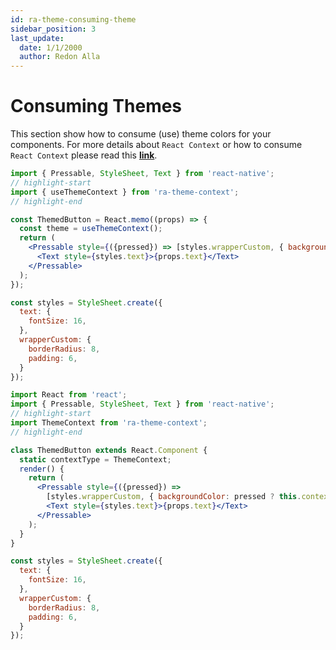 ```yaml
---
id: ra-theme-consuming-theme
sidebar_position: 3
last_update:
  date: 1/1/2000
  author: Redon Alla
---
```


# Consuming Themes

This section show how to consume (use) theme colors for your components.
For more details about `React Context` or how to consume `React Context` please read  this **[link](https://reactjs.org/docs/context.html)**.


<Tabs>
<TabItem value="function-component" label="Function Component" default>

```jsx showLineNumbers
import { Pressable, StyleSheet, Text } from 'react-native';
// highlight-start
import { useThemeContext } from 'ra-theme-context';
// highlight-end

const ThemedButton = React.memo((props) => {
  const theme = useThemeContext();
  return (
    <Pressable style={({pressed}) => [styles.wrapperCustom, { backgroundColor: pressed ? theme.dark : theme.primary }]}>
      <Text style={styles.text}>{props.text}</Text>
    </Pressable>
  );
});

const styles = StyleSheet.create({
  text: {
    fontSize: 16,
  },
  wrapperCustom: {
    borderRadius: 8,
    padding: 6,
  }
});
```
</TabItem>
<TabItem value="class-component" label="Class Component">

```jsx showLineNumbers
import React from 'react';
import { Pressable, StyleSheet, Text } from 'react-native';
// highlight-start
import ThemeContext from 'ra-theme-context';
// highlight-end

class ThemedButton extends React.Component {
  static contextType = ThemeContext;
  render() {
    return (
      <Pressable style={({pressed}) =>
        [styles.wrapperCustom, { backgroundColor: pressed ? this.context.colors.dark : this.context.colors.primary }]}>
        <Text style={styles.text}>{props.text}</Text>
      </Pressable>
    );
  }
}

const styles = StyleSheet.create({
  text: {
    fontSize: 16,
  },
  wrapperCustom: {
    borderRadius: 8,
    padding: 6,
  }
});
```

</TabItem>
</Tabs>